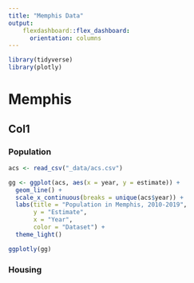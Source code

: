 ```yaml
---
title: "Memphis Data"
output:
    flexdashboard::flex_dashboard:
      orientation: columns
---
```


```r
library(tidyverse)
library(plotly)
```

# Memphis

## Col1

### Population

```r
acs <- read_csv("_data/acs.csv")
```

```r
gg <- ggplot(acs, aes(x = year, y = estimate)) +
  geom_line() +
  scale_x_continuous(breaks = unique(acs$year)) +
  labs(title = "Population in Memphis, 2010-2019",
       y = "Estimate",
       x = "Year",
       color = "Dataset") +
  theme_light()

ggplotly(gg)
```


### Housing